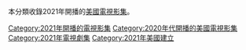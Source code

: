 本分類收錄2021年開播的[[美國|美國]][[電視影集|電視影集]]。

{{year by category
|m=2
|c=0
|d=2
|y=1
|cat=開播的美國電視影集
|sortkey=美國電視
|parent=各年開播的美國電視影集
|subcat=2021年美國電視
}}

[[Category:2021年開播的電視影集|Category:2021年開播的電視影集]]
[[Category:2020年代開播的美國電視影集|Category:2020年代開播的美國電視影集]]
[[Category:2021年電視劇集|Category:2021年電視劇集]]
[[Category:2021年美國建立|Category:2021年美國建立]]